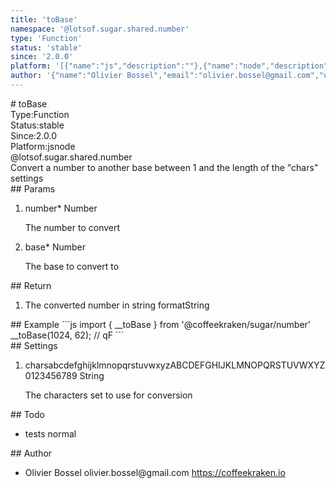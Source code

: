 ```yaml
---
title: 'toBase'
namespace: '@lotsof.sugar.shared.number'
type: 'Function'
status: 'stable'
since: '2.0.0'
platform: '[{"name":"js","description":""},{"name":"node","description":""}]'
author: '{"name":"Olivier Bossel","email":"olivier.bossel@gmail.com","url":"https://coffeekraken.io"}'
---
```

<div class="docmap-mdx">
# toBase
<div class="_metas">
<div class="_type"><span class="_type-label">Type:</span><span class="_type-value">Function</span></div>
<div class="_status"><span class="_status-label">Status:</span><span class="_status-value -stable">stable</span></div>
<div class="_since"><span class="_since-label">Since:</span><span class="_since-value">2.0.0</span></div>
<div class="_platform"><span class="_platform-label">Platform:</span><span class="_platform-value -js">js</span><span class="_platform-value -node">node</span></div>
</div>
<div class="_namespace">@lotsof.sugar.shared.number</div>
<div class="_description">
Convert a number to another base between 1 and the length of the &quot;chars&quot; settings
</div>
<div class="_params">
## Params
<ol class="_list">
<li class="_item">
<span class="_name">number<span class="_required">*</span></span><span class="_default"></span> <span class="_type">Number</span>
<p class="_description">The number to convert</p>
</li>
<li class="_item">
<span class="_name">base<span class="_required">*</span></span><span class="_default"></span> <span class="_type">Number</span>
<p class="_description">The base to convert to</p>
</li>
</ol>
</div>
<div class="_return">
## Return
<ol class="_list">
<li class="_item">
<span class="_description">The converted number in string format</span><span class="_default"></span><span class="_type">String</span>
</li>
</ol>
</div>
<div class="_examples">
## Example
```js
import { __toBase } from '@coffeekraken/sugar/number'
__toBase(1024, 62); // qF
```
</div>
<div class="_settings">
## Settings
<ol class="_list">
<li class="_item">
<span class="_name">chars</span><span class="_default">abcdefghijklmnopqrstuvwxyzABCDEFGHIJKLMNOPQRSTUVWXYZ0123456789</span> <span class="_type">String</span>
<p class="_description">The characters set to use for conversion</p>
</li>
</ol>
</div>
<div class="_todo">
## Todo
<ul class="_list">
<li class="_item">
<span class="_description">tests</span>
<span class="_priority -normal">normal</span>
</li>
</ul>
</div>
<div class="_author">
## Author
<ul class="_list">
<li class="_item">
<span class="_name">Olivier Bossel</span>
<span class="_email">olivier.bossel@gmail.com</span>
<a href="https://coffeekraken.io" target="_blank" class="_url">https://coffeekraken.io</a>
</li>
</ul>
</div>
</div>